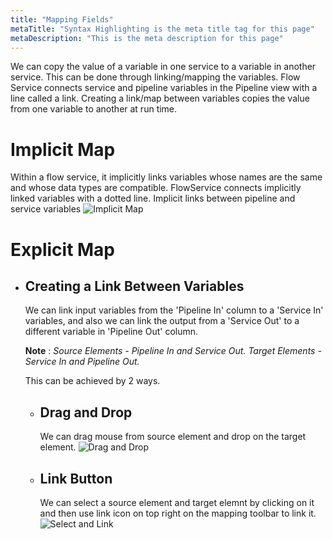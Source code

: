```yaml
---
title: "Mapping Fields"
metaTitle: "Syntax Highlighting is the meta title tag for this page"
metaDescription: "This is the meta description for this page"
---
```


We can copy the value of a variable in one service to a variable in another service. This can be done through linking/mapping the variables.
Flow Service connects service and pipeline variables in the Pipeline view with a line called a link.
Creating a link/map between variables copies the value from one variable to another at run time.

# Implicit Map

Within a flow service, it implicitly links variables whose names are the same and whose data types are compatible.
FlowService connects implicitly linked variables with a dotted line.
Implicit links between pipeline and service variables
![Implicit Map](../assets/pipeline/mapping/images/implicit-map.png)

# Explicit Map
* ## Creating a Link Between Variables
    We can link input variables from the 'Pipeline In' column to a 'Service In' variables, and also we can link the output from a 'Service Out' to a different variable in 'Pipeline Out' column.

    **Note** : *Source Elements - Pipeline In and Service Out.
    Target Elements - Service In and Pipeline Out.*

    This can be achieved by 2 ways.

    * ## Drag and Drop
        We can drag mouse from source element and drop on the target element.
        ![Drag and Drop](../assets/pipeline/mapping/images/drag-drop.gif)
    * ## Link Button
        We can select a source element and target elemnt by clicking on it and then use link icon on top right on the mapping toolbar to link it.
        ![Select and Link](../assets/pipeline/mapping/images/link-icon.gif)
